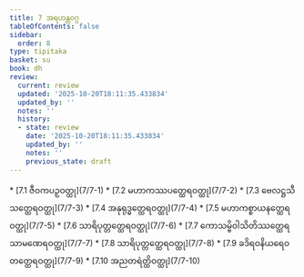```yaml
---
title: 7 အရဟန္တဝဂ္ဂ
tableOfContents: false
sidebar:
  order: 8
type: tipitaka
basket: su
book: dh
review:
  current: review
  updated: '2025-10-20T18:11:35.433834'
  updated_by: ''
  notes: ''
  history:
  - state: review
    date: '2025-10-20T18:11:35.433834'
    updated_by: ''
    notes: ''
    previous_state: draft
---
```



<DynamicBreadcrumb />


<ReviewStatus review={frontmatter.review} showDetails={true} />

<HypothesisAnnotation frontmatter={frontmatter} />



<TableOfContents book="dh" section="7">
* [7.1 ဇီဝကပဉှဝတ္ထု](7/7-1)
* [7.2 မဟာကဿပတ္ထေရဝတ္ထု](7/7-2)
* [7.3 ဗေလဋ္ဌသီသတ္ထေရဝတ္ထု](7/7-3)
* [7.4 အနုရုဒ္ဓတ္ထေရဝတ္ထု](7/7-4)
* [7.5 မဟာကစ္စာယနတ္ထေရဝတ္ထု](7/7-5)
* [7.6 သာရိပုတ္တတ္ထေရဝတ္ထု](7/7-6)
* [7.7 ကောသမ္ဗိဝါသိတိဿတ္ထေရသာမဏေရဝတ္ထု](7/7-7)
* [7.8 သာရိပုတ္တတ္ထေရဝတ္ထု](7/7-8)
* [7.9 ခဒိရဝနိယရေဝတတ္ထေရဝတ္ထု](7/7-9)
* [7.10 အညတရဲတ္ထိဝတ္ထု](7/7-10)
</TableOfContents>